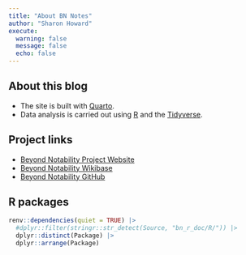 ```yaml
---
title: "About BN Notes"
author: "Sharon Howard"
execute: 
  warning: false
  message: false
  echo: false 
---
```


About this blog
-----------

* The site is built with [Quarto](https://quarto.org/).
* Data analysis is carried out using [R](https://cran.r-project.org/) and the [Tidyverse](https://www.tidyverse.org/).



Project links
--------------

- [Beyond Notability Project Website](https://beyondnotability.org/)
- [Beyond Notability Wikibase](https://beyond-notability.wikibase.cloud/wiki/Main_Page)
- [Beyond Notability GitHub](https://github.com/Beyond-Notability/)



R packages 
----------


```r
renv::dependencies(quiet = TRUE) |>
  #dplyr::filter(stringr::str_detect(Source, "bn_r_doc/R/")) |>
  dplyr::distinct(Package) |>
  dplyr::arrange(Package)
```


